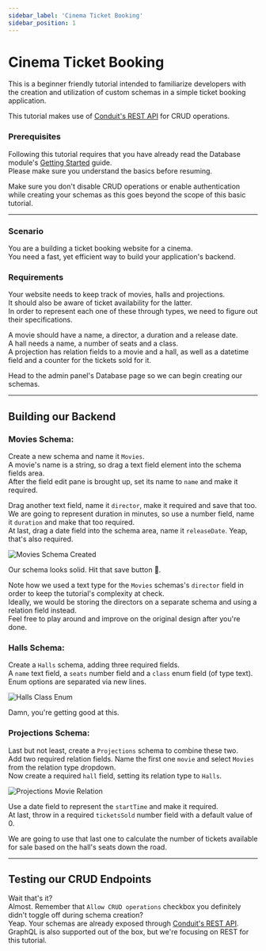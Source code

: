 ```yaml
---
sidebar_label: 'Cinema Ticket Booking'
sidebar_position: 1
---
```


# Cinema Ticket Booking

This is a beginner friendly tutorial intended to familiarize developers with the creation and 
utilization of custom schemas in a simple ticket booking application.

This tutorial makes use of [Conduit's REST API](../../router/rest) for CRUD operations.

### Prerequisites

Following this tutorial requires that you have already read the Database module's 
[Getting Started](../get-started.mdx) guide.<br />
Please make sure you understand the basics before resuming.

Make sure you don't disable CRUD operations or enable authentication while 
creating your schemas as this goes beyond the scope of this basic tutorial.

-------------------------------------------------

### Scenario

You are a building a ticket booking website for a cinema.<br />
You need a fast, yet efficient way to build your application's backend.

### Requirements

Your website needs to keep track of movies, halls and projections.<br />
It should also be aware of ticket availability for the latter.<br />
In order to represent each one of these through types, we need to figure out their specifications.

A movie should have a name, a director, a duration and a release date.<br />
A hall needs a name, a number of seats and a class.<br />
A projection has relation fields to a movie and a hall, as well as a datetime field and 
a counter for the tickets sold for it.

Head to the admin panel's Database page so we can begin creating our schemas.<br />

-------------------------------------------------

## Building our Backend

### Movies Schema:

Create a new schema and name it `Movies`.<br />
A movie's name is a string, so drag a text field element into the schema fields area.<br />
After the field edit pane is brought up, set its name to `name` and make it required.

Drag another text field, name it `director`, make it required and save that too.<br />
We are going to represent duration in minutes, so use a number field, name it `duration` and make that too required.<br />
At last, drag a date field into the schema area, name it `releaseDate`. Yeap, that's also required.

![Movies Schema Created](/img/modules/database/tutorials/cinema_tickets_booking/movies_schema_created.png)

Our schema looks solid. Hit that save button 💾.

Note how we used a text type for the `Movies` schemas's `director` field in 
order to keep the tutorial's complexity at check.<br />
Ideally, we would be storing the directors on a separate schema and using a relation field instead.<br />
Feel free to play around and improve on the original design after you're done.

### Halls Schema:

Create a `Halls` schema, adding three required fields.<br />
A `name` text field, a `seats` number field and a `class` enum field (of type text).<br />
Enum options are separated via new lines.

![Halls Class Enum](/img/modules/database/tutorials/cinema_tickets_booking/halls_class_enum.png)

Damn, you're getting good at this.

### Projections Schema:

Last but not least, create a `Projections` schema to combine these two.<br />
Add two required relation fields. Name the first one `movie` and select `Movies` from the relation type dropdown.<br />
Now create a required `hall` field, setting its relation type to `Halls`.

![Projections Movie Relation](/img/modules/database/tutorials/cinema_tickets_booking/projections_movie_relation.png)

Use a date field to represent the `startTime` and make it required.<br />
At last, throw in a required `ticketsSold` number field with a default value of 0.

We are going to use that last one to calculate the number of tickets available for sale based on the hall's seats down the road.

-------------------------------------------------

## Testing our CRUD Endpoints

Wait that's it?<br />
Almost. Remember that `Allow CRUD operations` checkbox you definitely didn't toggle off during schema creation?<br />
Yeap. Your schemas are already exposed through [Conduit's REST API](../../router/rest).<br />
GraphQL is also supported out of the box, but we're focusing on REST for this tutorial.

<!--
**TODO**

-------------------------------------------------

## Registering Custom Endpoints

**TODO**

-------------------------------------------------

## Finishing Touches

**TODO**
-->

